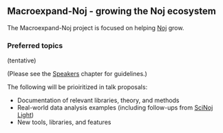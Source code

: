 ## Macroexpand-Noj - growing the Noj ecosystem

The Macroexpand-Noj project is focused on helping [Noj](https://scicloj.github.io/noj) grow.

### Preferred topics
(tentative)

(Please see the [Speakers](./speakers.html) chapter for guidelines.)

The following will be prioiritized in talk proposals:

* Documentation of relevant libraries, theory, and methods
* Real-world data analysis examples (including follow-ups from [SciNoj Light](https://scicloj.github.io/scinoj-light-1/))
* New tools, libraries, and features

